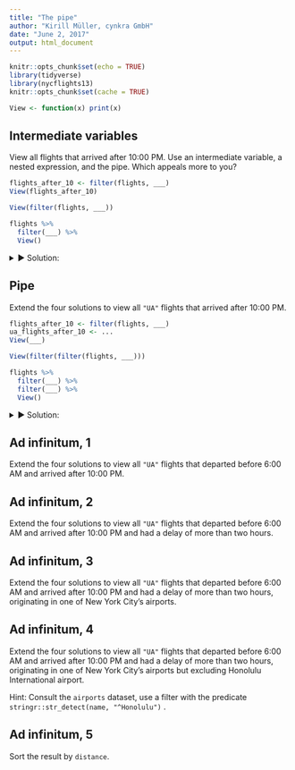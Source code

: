 ```yaml
---
title: "The pipe"
author: "Kirill Müller, cynkra GmbH"
date: "June 2, 2017"
output: html_document
---
```


```r
knitr::opts_chunk$set(echo = TRUE)
library(tidyverse)
library(nycflights13)
knitr::opts_chunk$set(cache = TRUE)

View <- function(x) print(x)
```

## Intermediate variables

View all flights that arrived after 10:00 PM. Use an intermediate variable, a nested expression, and the pipe. Which appeals more to you?

```r
flights_after_10 <- filter(flights, ___)
View(flights_after_10)
```

```r
View(filter(flights, ___))
```

```r
flights %>%
  filter(___) %>%
  View()
```

<details>
<summary>&#x25BA; Solution:</summary>
Naming is hard!

```r
early_flights <- filter(flights, dep_time >= 600)
early_late_flights <-
  filter(early_flights, arr_time >= 2200)
early_late_ua_flights <-
  filter(early_late_flights, carrier == "UA")
early_late_late_ua_flights <-
  filter(early_late_ua_flights, arr_delay > 120)
early_late_late_ua_flights_not_honolulu <-
  filter(early_late_late_ua_flights, dest != "HNL")
early_late_late_ua_flights_not_honolulu_sorted <-
  arrange(
    early_late_late_ua_flights_not_honolulu,
    distance
  )
View(early_late_late_ua_flights_not_honolulu_sorted)
```

## Nested expressions

Difficult to read.

```r
View(
  arrange(
    filter(
      filter(
        filter(
          filter(
            filter(
              flights,
              dep_time <= 600
            ),
            arr_time >= 2200
          ),
          carrier == "UA"
        ),
        arr_delay > 120
      ),
      dest != "HNL"
    ),
    distance
  )
)
```
</details>

## Pipe

Extend the four solutions to view all `"UA"` flights that arrived after 10:00 PM.

```r
flights_after_10 <- filter(flights, ___)
ua_flights_after_10 <- ...
View(___)
```

```r
View(filter(filter(flights, ___)))
```

```r
flights %>%
  filter(___) %>%
  filter(___) %>%
  View()
```

<details>
<summary>&#x25BA; Solution:</summary>
```r
flights %>% 
  filter(dep_time <= 600) %>% 
  filter(arr_time >= 2200) %>% 
  filter(carrier == "UA") %>% 
  filter(arr_delay > 120) %>% 
  filter(dest != "HNL") %>%
  arrange(distance) %>%
  View()
```

The original data is never updated! You still need to assign the result of a pipe to a variable:

```r
late_late_ua_flights_not_honolulu <-
  flights %>% 
  filter(dep_time <= 600) %>% 
  filter(arr_time >= 2200) %>% 
  filter(carrier == "UA") %>% 
  filter(arr_delay > 120) %>% 
  filter(dest != "HNL") %>%
  arrange(distance)
```
</details>

## Ad infinitum, 1

Extend the four solutions to view all `"UA"` flights that departed before 6:00 AM and arrived after 10:00 PM.

## Ad infinitum, 2

Extend the four solutions to view all `"UA"` flights that departed before 6:00 AM and arrived after 10:00 PM and had a delay of more than two hours.

## Ad infinitum, 3

Extend the four solutions to view all `"UA"` flights that departed before 6:00 AM and arrived after 10:00 PM and had a delay of more than two hours, originating in one of New York City's airports.

## Ad infinitum, 4

Extend the four solutions to view all `"UA"` flights that departed before 6:00 AM and arrived after 10:00 PM and had a delay of more than two hours, originating in one of New York City's airports but excluding Honolulu International airport.

Hint: Consult the `airports` dataset, use a filter with the predicate `stringr::str_detect(name, "^Honolulu")` .

## Ad infinitum, 5

Sort the result by `distance`.
